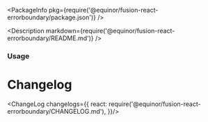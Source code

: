 
<Meta title="Data/ErrorBoundary" />

<PackageInfo pkg={require('@equinor/fusion-react-errorboundary/package.json')} />

<Description markdown={require('@equinor/fusion-react-errorboundary/README.md')} />

<ArgsTable of={ErrorBoundary} />

### Usage

<StoryExample storyId="examples-errorboundary--component" showSource/>

# Changelog

<ChangeLog changelogs={{
  react: require('@equinor/fusion-react-errorboundary/CHANGELOG.md'),
}}/>

